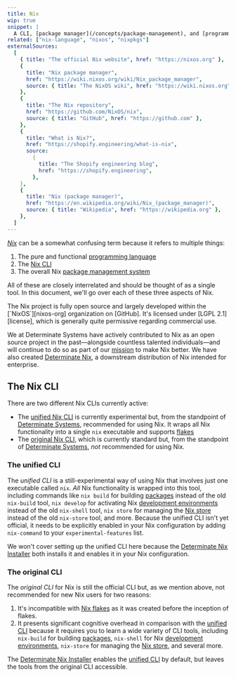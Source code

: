 ```yaml
---
title: Nix
wip: true
snippet: |
  A CLI, [package manager](/concepts/package-management), and [programming language](/concepts/nix-language)
related: ["nix-language", "nixos", "nixpkgs"]
externalSources:
  [
    { title: "The official Nix website", href: "https://nixos.org" },
    {
      title: "Nix package manager",
      href: "https://wiki.nixos.org/wiki/Nix_package_manager",
      source: { title: "The NixOS wiki", href: "https://wiki.nixos.org" },
    },
    {
      title: "The Nix repository",
      href: "https://github.com/NixOS/nix",
      source: { title: "GitHub", href: "https://github.com" },
    },
    {
      title: "What is Nix?",
      href: "https://shopify.engineering/what-is-nix",
      source:
        {
          title: "The Shopify engineering blog",
          href: "https://shopify.engineering",
        },
    },
    {
      title: "Nix (package manager)",
      href: "https://en.wikipedia.org/wiki/Nix_(package_manager)",
      source: { title: "Wikipedia", href: "https://wikipedia.org" },
    },
  ]
---
```


[*Nix*][nix] can be a somewhat confusing term because it refers to multiple things:

1. The pure and functional [programming language][lang]
2. The [Nix CLI](#cli)
3. The overall Nix [package management system][package-management]

All of these are closely interrelated and should be thought of as a single tool.
In this document, we'll go over each of these three aspects of Nix.

<Admonition info open title="Nix and open source" id="nix-oss">
The Nix project is fully open source and largely developed within the [`NixOS`][nixos-org] organization on [GitHub].
It's licensed under [LGPL 2.1][license], which is generally quite permissive regarding commercial use.

We at Determinate Systems have actively contributed to Nix as an open source project in the past&mdash;alongside countless talented individuals&mdash;and will continue to do so as part of our [mission] to make Nix better.
We have also created [Determinate Nix][det-nix], a downstream distribution of Nix intended for enterprise.
</Admonition>

## The Nix CLI

There are two different Nix CLIs currently active:

- The [unified Nix CLI](#unified-cli) is currently experimental but, from the standpoint of [Determinate Systems][ds], recommended for using Nix.
  It wraps all Nix functionality into a single `nix` executable and supports [flakes]
- The [original Nix CLI](#original-cli), which is currently standard but, from the standpoint of [Determinate Systems][ds], _not_ recommended for using Nix.

### The unified CLI

The _unified CLI_ is a still-experimental way of using Nix that involves just one executable called `nix`.
_All_ Nix functionality is wrapped into this tool, including commands like `nix build` for building [packages] instead of the old `nix-build` tool, `nix develop` for activating Nix [development environments][env] instead of the old `nix-shell` tool, `nix store` for managing the [Nix store][store] instead of the old `nix-store` tool, and more.
Because the unified CLI isn't yet official, it needs to be explicitly enabled in your Nix configuration by adding `nix-command` to your `experimental-features` list.

We won't cover setting up the unified CLI here because the [Determinate Nix Installer][install] both installs it and enables it in your Nix configuration.

### The original CLI

The _original CLI_ for Nix is still the official CLI but, as we mention above, not recommended for new Nix users for two reasons:

1. It's incompatible with [Nix flakes][flakes] as it was created before the inception of flakes.
1. It presents significant cognitive overhead in comparison with the [unified CLI](#unified-cli) because it requires you to learn a wide variety of CLI tools, including `nix-build` for building [packages], `nix-shell` for Nix [development environments][env], `nix-store` for managing the [Nix store][store], and several more.

The [Determinate Nix Installer][install] enables the [unified CLI](#unified-cli) by default, but leaves the tools from the original CLI accessible.

[det-nix]: https://docs.determinate.systems/determinate-nix
[ds]: https://determinate.systems
[env]: /concepts/dev-env
[flakes]: /concepts/flakes
[github]: https://github.com
[install]: /concepts/nix-installer
[lang]: /concepts/nix-language
[license]: https://github.com/nixOS/nix?tab=LGPL-2.1-1-ov-file
[mission]: https://determinate.systems/posts/we-want-to-make-nix-better
[nix]: https://nixos.org
[nixos-org]: https://github.com/NixOS
[packages]: /concepts/packages
[package-management]: /concepts/package-management
[store]: /concepts/nix-store
